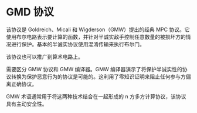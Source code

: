 # GMD 协议

该协议是 Goldreich、Micali 和 Wigderson（GMW）提出的经典 MPC 协议。它使用布尔电路表示要计算的函数，并针对半诚实敌手控制任意数量的被损坏方的情况进行保护。基本的半诚实协议使用混淆传输来执行布尔门。

该协议也可以推广到算术电路上。

需要区分 GMW 协议和 GMW 编译器。GMW 编译器演示了将保护半诚实性的协议转换为保护恶意行为的协议是可能的。这利用了零知识证明来阻止任何参与方偏离正确协议。

GMW 术语通常用于将这两种技术结合在一起形成的 n 方多方计算协议，该协议具有主动安全性。
